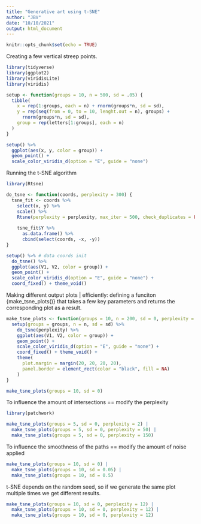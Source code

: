 ```yaml
---
title: "Generative art using t-SNE"
author: "JBV"
date: "10/10/2021"
output: html_document
---
```


```r
knitr::opts_chunk$set(echo = TRUE)
```

Creating a few vertical streep points.

```r
library(tidyverse)
library(ggplot2)
library(viridisLite)
library(viridis)

setup <- function(groups = 10, n = 500, sd = .05) {
  tibble(
    x = rep(1:groups, each = n) + rnorm(groups*n, sd = sd),
    y = rep(seq(from = 0, to = 10, lenght.out = n), groups) +
      rnorm(groups*n, sd = sd),
    group = rep(letters[1:groups], each = n)
  )
}

setup() %>%
  ggplot(aes(x, y, color = group)) +
  geom_point() +
  scale_color_viridis_d(option = "E", guide = "none")
```

Running the t-SNE algorithm

```r
library(Rtsne)

do_tsne <- function(coords, perplexity = 300) {
  tsne_fit <- coords %>%
    select(x, y) %>%
    scale() %>%
    Rtsne(perplexity = perplexity, max_iter = 500, check_duplicates = FALSE)
  
    tsne_fit$Y %>%
      as.data.frame() %>%
      cbind(select(coords, -x, -y))
}

setup() %>% # data coords init
  do_tsne() %>%
  ggplot(aes(V1, V2, color = group)) +
  geom_point() +
  scale_color_viridis_d(option = "E", guide = "none") +
  coord_fixed() + theme_void()
```

Making different output plots | efficiently: defining a funciton {make_tsne_plots()} that takes a few key parameters and returns the corresponding plot as a result.

```r
make_tsne_plots <- function(groups = 10, n = 200, sd = 0, perplexity = 5) {
  setup(groups = groups, n = n, sd = sd) %>%
    do_tsne(perplexity) %>%
    ggplot(aes(V1, V2, color = group)) +
    geom_point() +
    scale_color_viridis_d(option = "E", guide = "none") +
    coord_fixed() + theme_void() +
    theme(
      plot.margin = margin(20, 20, 20, 20),
      panel.border = element_rect(color = "black", fill = NA)
    )
}

make_tsne_plots(groups = 10, sd = 0)
```

To influence the amount of intersections == modify the perplexity

```r
library(patchwork)

make_tsne_plots(groups = 5, sd = 0, perplexity = 2) |
  make_tsne_plots(groups = 5, sd = 0, perplexity = 50) |
  make_tsne_plots(groups = 5, sd = 0, perplexity = 150)
```

To influence the smoothness of the paths == modify the amount of noise applied

```r
make_tsne_plots(groups = 10, sd = 0) |
  make_tsne_plots(groups = 10, sd = 0.05) |
  make_tsne_plots(groups = 10, sd = 0.5)
```

t-SNE depends on the random seed, so if we generate the same plot multiple times we get different results.

```r
make_tsne_plots(groups = 10, sd = 0, perplexity = 12) |
  make_tsne_plots(groups = 10, sd = 0, perplexity = 12) |
  make_tsne_plots(groups = 10, sd = 0, perplexity = 12)
```

